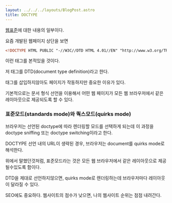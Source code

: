 ```yaml
---
layout: ../../../layouts/BlogPost.astro
title: DOCTYPE
---
```


[웹표준](./web-standard.md)에 대한 내용의 일부이다.

요즘 개발된 웹페이지 상단을 보면

```html
<!DOCTYPE HTML PUBLIC "-//W3C//DTD HTML 4.01//EN" "http://www.w3.org/TR/html4/strict.dtd">
```

이런 태그를 본적있을 것이다.

저 태그를 DTD(document type definition)라고 한다.

태그를 삽입하지않아도 페이지가 작동하지만 중요한 이유가 있다.

기본적으로는 문서 형식 선언을 이용해서 어떤 웹 페이지가 모든 웹 브라우저에서 같은 레이아웃으로 제공되도록 할 수 있다.

### 표준모드(standards mode)와 쿽스모드(quirks mode)

브라우저는 선언된 doctype에 따라 렌더링할 모드를 선택하게 되는데 이 과정을 doctype sniffing 또는 doctype switching이라고 한다.

DOCTYPE 선언 내의 URL이 생략된 경우, 브라우저는 document를 quirks mode로 해석한다.

위에서 말했던것처럼, 표준모드라는 것은 모든 웹 브라우저에서 같은 레이아웃으로 제공될수있도록 함이다.

DTD을 제대로 선언하지않으면, quirks mode로 렌더링하는데 브라우저마다 레이아웃이 달라질 수 있다.

SEO에도 중요하다. 웹사이트의 점수가 낮으면, 나의 웹사이트 순위는 점점 내려간다.

